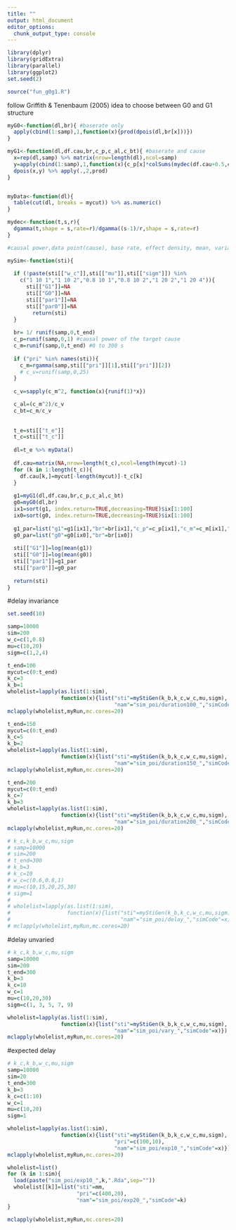 ```yaml
---
title: ""
output: html_document
editor_options: 
  chunk_output_type: console
---
```


```r
library(dplyr)
library(gridExtra)
library(parallel)
library(ggplot2)
set.seed(2)

source("fun_g0g1.R")
```

follow Griffith & Tenenbaum (2005) idea to choose between G0 and G1 structure
```r
myG0<-function(dl,br){ #baserate only
  apply(cbind(1:samp),1,function(x){prod(dpois(dl,br[x]))})
}

myG1<-function(dl,df.cau,br,c_p,c_al,c_bt){ #baserate and cause
  x=rep(dl,samp) %>% matrix(nrow=length(dl),ncol=samp)
  y=apply(cbind(1:samp),1,function(x){c_p[x]*colSums(mydec(df.cau+0.5,c_al[x],c_bt[x]))+br[x]})
  dpois(x,y) %>% apply(.,2,prod)
}


myData<-function(dl){
  table(cut(dl, breaks = mycut)) %>% as.numeric()
}

mydec<-function(t,s,r){
  dgamma(t,shape = s,rate=r)/dgamma((s-1)/r,shape = s,rate=r)
}

#causal power,data point(cause), base rate, effect density, mean, variance
```

```r
mySim<-function(sti){
  
  if (!paste(sti[["w_c"]],sti[["mu"]],sti[["sigm"]]) %in% 
    c("1 10 1","1 10 2","0.8 10 1","0.8 10 2","1 20 2","1 20 4")){
      sti[["G1"]]=NA
      sti[["G0"]]=NA
      sti[["par1"]]=NA
      sti[["par0"]]=NA
        return(sti)
  }
  
  br= 1/ runif(samp,0,t_end)
  c_p=runif(samp,0,1) #causal power of the target cause
  c_m=runif(samp,0,t_end) #0 to 300 s 
  
  if ("pri" %in% names(sti)){
    c_m=rgamma(samp,sti[["pri"]][1],sti[["pri"]][2])
    # c_v=runif(samp,0,25)
  }
  
  c_v=sapply(c_m^2, function(x){runif(1)*x})

  c_al=(c_m^2)/c_v
  c_bt=c_m/c_v
  
  
  t_e=sti[["t_e"]]
  t_c=sti[["t_c"]]
  
  dl=t_e %>% myData()
  
  df.cau=matrix(NA,nrow=length(t_c),ncol=length(mycut)-1)
  for (k in 1:length(t_c)){
    df.cau[k,]=mycut[-length(mycut)]-t_c[k]
  }
  
  g1=myG1(dl,df.cau,br,c_p,c_al,c_bt)
  g0=myG0(dl,br)
  ix1=sort(g1, index.return=TRUE,decreasing=TRUE)$ix[1:100]
  ix0=sort(g0, index.return=TRUE,decreasing=TRUE)$ix[1:100]
  
  g1_par=list("g1"=g1[ix1],"br"=br[ix1],"c_p"=c_p[ix1],"c_m"=c_m[ix1],"c_v"=c_v[ix1])
  g0_par=list("g0"=g0[ix0],"br"=br[ix0])
  
  sti[["G1"]]=log(mean(g1))
  sti[["G0"]]=log(mean(g0))
  sti[["par1"]]=g1_par
  sti[["par0"]]=g0_par
  
  return(sti)
}
```

#delay invariance
```r
set.seed(10)

samp=10000
sim=200
w_c=c(1,0.8)
mu=c(10,20)
sigm=c(1,2,4)

t_end=100
mycut=c(0:t_end)
k_c=3
k_b=1
wholelist=lapply(as.list(1:sim),
                 function(x){list("sti"=myStiGen(k_b,k_c,w_c,mu,sigm),
                                  "nam"="sim_poi/duration100_","simCode"=x)})
mclapply(wholelist,myRun,mc.cores=20)

t_end=150
mycut=c(0:t_end)
k_c=5
k_b=2
wholelist=lapply(as.list(1:sim),
                 function(x){list("sti"=myStiGen(k_b,k_c,w_c,mu,sigm),
                                  "nam"="sim_poi/duration150_","simCode"=x)})
mclapply(wholelist,myRun,mc.cores=20)

t_end=200
mycut=c(0:t_end)
k_c=7
k_b=3
wholelist=lapply(as.list(1:sim),
                 function(x){list("sti"=myStiGen(k_b,k_c,w_c,mu,sigm),
                                  "nam"="sim_poi/duration200_","simCode"=x)})
mclapply(wholelist,myRun,mc.cores=20)
```


```r
# k_c,k_b,w_c,mu,sigm
# samp=10000
# sim=200
# t_end=300
# k_b=3
# k_c=10
# w_c=c(0.6,0.8,1)
# mu=c(10,15,20,25,30)
# sigm=1
# 
# wholelist=lapply(as.list(1:sim),
#                  function(x){list("sti"=myStiGen(k_b,k_c,w_c,mu,sigm),
#                                   "nam"="sim_poi/delay_","simCode"=x)})
# mclapply(wholelist,myRun,mc.cores=20)
```

#delay unvaried
```r
# k_c,k_b,w_c,mu,sigm
samp=10000
sim=200
t_end=300
k_b=3
k_c=10
w_c=1
mu=c(10,20,30)
sigm=c(1, 3, 5, 7, 9)

wholelist=lapply(as.list(1:sim),
                 function(x){list("sti"=myStiGen(k_b,k_c,w_c,mu,sigm),
                                  "nam"="sim_poi/vary_","simCode"=x)})
mclapply(wholelist,myRun,mc.cores=20)
```

#expected delay
```r
# k_c,k_b,w_c,mu,sigm
samp=10000
sim=20
t_end=300
k_b=3
k_c=c(1:10)
w_c=1
mu=c(10,20)
sigm=1

wholelist=lapply(as.list(1:sim),
                 function(x){list("sti"=myStiGen(k_b,k_c,w_c,mu,sigm),
                                  "pri"=c(100,10),
                                  "nam"="sim_poi/exp10_","simCode"=x)})
mclapply(wholelist,myRun,mc.cores=20)

wholelist=list()
for (k in 1:sim){
  load(paste("sim_poi/exp10_",k,".Rda",sep=""))
  wholelist[[k]]=list("sti"=mm,
                      "pri"=c(400,20),
                      "nam"="sim_poi/exp20_","simCode"=k)
}

mclapply(wholelist,myRun,mc.cores=20)
```

